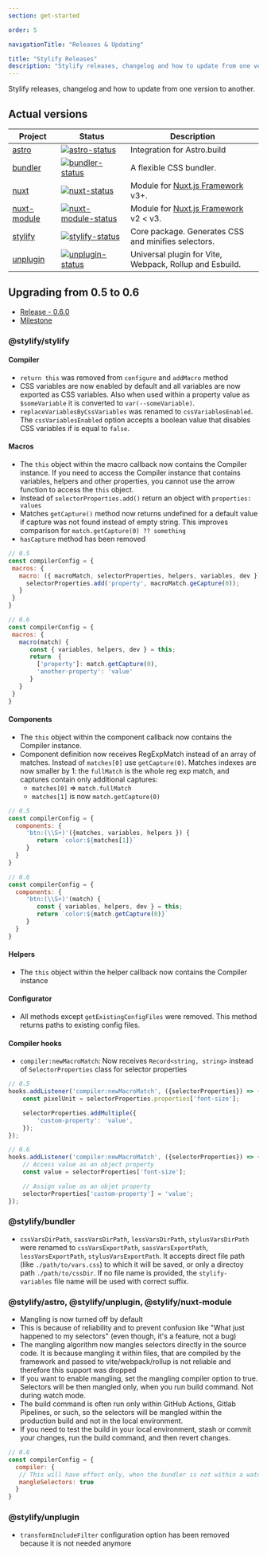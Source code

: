 ```yaml
---
section: get-started

order: 5

navigationTitle: "Releases & Updating"

title: "Stylify Releases"
description: "Stylify releases, changelog and how to update from one version to another."
---
```


Stylify releases, changelog and how to update from one version to another.

## Actual versions

<div class="max-width:100% overflow:auto">

| Project               | Status                                                       | Description                                                                          |
| --------------------- | ------------------------------------------------------------ | -------------------------------------------------------------------------------------|
| [astro]               | [![astro-status]][astro-package]                             | Integration for Astro.build                                                          |
| [bundler]             | [![bundler-status]][bundler-package]                         | A flexible CSS bundler.                                                              |
| [nuxt]                | [![nuxt-status]][nuxt-package]                               | Module for [Nuxt.js Framework](https://nuxtjs.org/) v3+.                             |
| [nuxt-module]         | [![nuxt-module-status]][nuxt-module-package]                 | Module for [Nuxt.js Framework](https://nuxtjs.org/) v2 < v3.                         |
| [stylify]             | [![stylify-status]][stylify-package]                         | Core package. Generates CSS and minifies selectors.                                  |
| [unplugin]            | [![unplugin-status]][unplugin-package]                       | Universal plugin for Vite, Webpack, Rollup and Esbuild.                              |


[astro]: https://github.com/stylify/packages/tree/master/packages/astro
[astro-status]: https://img.shields.io/npm/v/@stylify/astro?color=%2301befe&label=Version&style=for-the-badge
[astro-package]: https://npmjs.com/package/@stylify/astro

[bundler]: https://github.com/stylify/packages/tree/master/packages/bundler
[bundler-status]: https://img.shields.io/npm/v/@stylify/bundler?color=%2301befe&label=Version&style=for-the-badge
[bundler-package]: https://npmjs.com/package/@stylify/bundler

[nuxt]: https://github.com/stylify/packages/tree/master/packages/nuxt
[nuxt-status]: https://img.shields.io/npm/v/@stylify/nuxt?color=%2301befe&label=Version&style=for-the-badge
[nuxt-package]: https://npmjs.com/package/@stylify/nuxt

[nuxt-module]: https://github.com/stylify/packages/tree/master/packages/nuxt-module
[nuxt-module-status]: https://img.shields.io/npm/v/@stylify/nuxt-module?color=%2301befe&label=Version&style=for-the-badge
[nuxt-module-package]: https://npmjs.com/package/@stylify/nuxt-module

[stylify]: https://github.com/stylify/packages/tree/master/packages/stylify
[stylify-status]: https://img.shields.io/npm/v/@stylify/stylify?color=%2301befe&label=Version&style=for-the-badge
[stylify-package]: https://npmjs.com/package/@stylify/stylify

[unplugin]: https://github.com/stylify/packages/tree/master/packages/unplugin
[unplugin-status]: https://img.shields.io/npm/v/@stylify/unplugin?color=%2301befe&label=Version&style=for-the-badge
[unplugin-package]: https://npmjs.com/package/@stylify/unplugin

</div>

## Upgrading from 0.5 to 0.6
* [Release - 0.6.0]()
* [Milestone](https://github.com/stylify/packages/milestone/2?closed=1)

### @stylify/stylify
#### Compiler
- `return this` was removed from `configure` and `addMacro` method
- CSS variables are now enabled by default and all variables are now exported as CSS variables. Also when used within a property value as `$someVariable` it is converted to `var(--someVariable)`.
- `replaceVariablesByCssVariables` was renamed to `cssVariablesEnabled`. The `cssVariablesEnabled` option accepts a boolean value that disables CSS variables if is equal to `false`.

#### Macros
* The `this` object within the macro callback now contains the Compiler instance. If you need to access the Compiler instance that contains variables, helpers and other properties, you cannot use the arrow function to access the `this` object.
* Instead of `selectorProperties.add()` return an object with `properties: values`
* Matches `getCapture()` method now returns undefined for a default value if capture was not found instead of empty string. This improves comparison for `match.getCapture(0) ?? something`
* `hasCapture` method has been removed

 ```js
// 0.5
const compilerConfig = {
  macros: {
    macro: ({ macroMatch, selectorProperties, helpers, variables, dev })  => {
      selectorProperties.add('property', macroMatch.geCapture(0));
    }
  }
}

// 0.6
const compilerConfig = {
  macros: {
    macro(match) {
       const { variables, helpers, dev } = this;
       return  {
         ['property']: match.getCapture(0),
         'another-property': 'value'
       }
    }
  }
}
```

#### Components
* The `this` object within the component callback now contains the Compiler instance.
* Component definition now receives RegExpMatch instead of an array of matches. Instead of `matches[0]` use `getCapture(0)`. Matches indexes are now smaller by 1: the `fullMatch` is the whole reg exp match, and captures contain only additional captures:
  - `matches[0]` => `match.fullMatch`
  - `matches[1]` is now `match.getCapture(0)`

```js
// 0.5
const compilerConfig = {
  components: {
     'btn:(\\S+)'({matches, variables, helpers }) {
        return `color:${matches[1]}`
     }
  }
}

// 0.6
const compilerConfig = {
  components: {
     'btn:(\\S+)'(match) {
        const { variables, helpers, dev } = this;
        return `color:${match.getCapture(0)}`
     }
  }
}
```

#### Helpers
* The `this` object within the helper callback now contains the Compiler instance

#### Configurator
* All methods except `getExistingConfigFiles` were removed. This method returns paths to existing config files.

#### Compiler hooks
* `compiler:newMacroMatch`: Now receives `Record<string, string>` instead of `SelectorProperties` class for selector properties

```js
// 0.5
hooks.addListener('compiler:newMacroMatch', ({selectorProperties}) => {
	const pixelUnit = selectorProperties.properties['font-size'];

	selectorProperties.addMultiple({
		'custom-property': 'value',
	});
});

// 0.6
hooks.addListener('compiler:newMacroMatch', ({selectorProperties}) => {
	// Access value as an object property
	const value = selectorProperties['font-size'];

	// Assign value as an objet property
	selectorProperties['custom-property'] = 'value';
});
```

### @stylify/bundler
- `cssVarsDirPath`, `sassVarsDirPath`, `lessVarsDirPath`, `stylusVarsDirPath` were renamed to `cssVarsExportPath`, `sassVarsExportPath`, `lessVarsExportPath`, `stylusVarsExportPath`. It accepts direct file path (like `./path/to/vars.css`) to which it will be saved, or only a directoy path `./path/to/cssDir`. If no file name is provided, the `stylify-variables` file name will be used with correct suffix.

### @stylify/astro, @stylify/unplugin, @stylify/nuxt-module
* Mangling is now turned off by default
* This is because of reliability and to prevent confusion like "What just happened to my selectors" (even though, it's a feature, not a bug)
* The mangling algorithm now mangles selectors directly in the source code. It is because mangling it within files, that are compiled by the framework and passed to vite/webpack/rollup is not reliable and therefore this support was dropped
* If you want to enable mangling, set the mangling compiler option to true. Selectors will be then mangled only, when you run build command. Not during watch mode.
* The build command is often run only within GitHub Actions, Gitlab Pipelines, or such, so the selectors will be mangled within the production build and not in the local environment.
* If you need to test the build in your local environment, stash or commit your changes, run the build command, and then revert changes.

```js
// 0.6
const compilerConfig = {
  compiler: {
   // This will have effect only, when the bundler is not within a watch mode
   mangleSelectors: true
  }
}
```

### @stylify/unplugin
- `transformIncludeFilter` configuration option has been removed because it is not needed anymore
